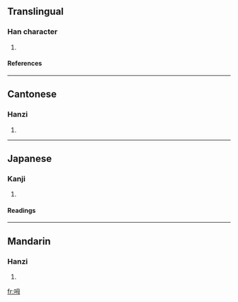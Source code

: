 ==Translingual==
===Han character===
{{Han char|rn=30|rad=口|as=05|sn=8|four=6705<sub>0</sub>|canj=口田卜戈 (RWYI)}}
# {{defn|Han}}
====References====
{{Han ref|kx=0181.280|dkj=03433|hdz=10610.080|uh=5463|ud=21603|bh=CBED|bd=52205}}
----
==Cantonese==
===Hanzi===
{{yue-hanzi|jyut=|y=[[m2]], [[m6]]}}
# {{defn|Cantonese}}
----
==Japanese==
===Kanji===
{{ja-kanji|grade=|rs=口05}}
# {{defn|Japanese}} 
====Readings====
{{ja-readings|on=[[ぼう]] (bō)|kun=}}
----
==Mandarin==
===Hanzi===
{{cmn-hanzi|pin=[[ḿ]] ([[m2]]), [[m̀]] ([[m4]])|wg=[[*]], [[*]]}}
# {{defn|Mandarin}}

[[fr:呣]]